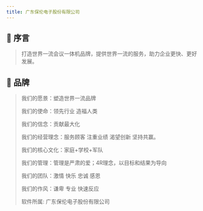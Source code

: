 ```yaml
---
title: 广东保伦电子股份有限公司
---
```



## 💐 序言

> 打造世界一流会议一体机品牌，提供世界一流的服务，助力企业更快、更好发展。

## 🍕 品牌

> 我们的愿景：塑造世界一流品牌
>
> 我们的使命：领先行业 造福人类
>
> 我们的信念：贡献最大化
>
> 我们的经营理念：服务顾客 注重业绩 渴望创新 坚持共赢。
>
> 我们的核心文化：家庭+学校+军队
>
> 我们的管理：管理是严肃的爱；4R理念，以目标和结果为导向
>
> 我们的团队：激情 快乐 忠诚 感恩
>
> 我们的作风：谦卑 专业 快速反应
>
>  软件所属: 广东保伦电子股份有限公司





